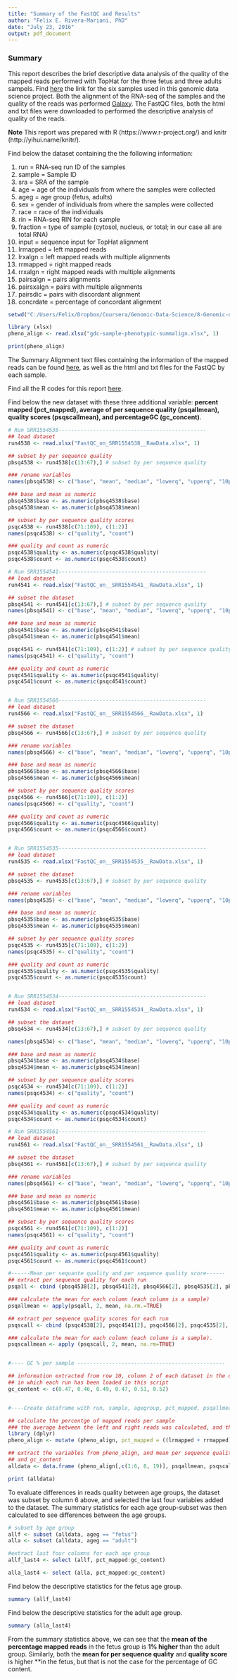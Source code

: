 ---
title: "Summary of the FastQC and Results"
author: "Felix E. Rivera-Mariani, PhD"
date: "July 23, 2016"
output: pdf_document
---

### Summary
This report describes the brief descriptive data analysis of the quality of the mapped reads performed with TopHat for the three fetus and three adults sampels. Find [here](https://github.com/friveramariani/genomic-data-science/blob/master/Links-for-Summary-Alignments-and-FASTQC.md) the link for the six samples used in this genomic data science project. Both the alignment of the RNA-seq of the samples and the quality of the reads was performed [Galaxy](https://usegalaxy.org/). The FastQC files, both the html and txt files were downloaded to performed the descriptive analysis of quality of the reads. 

**Note** This report was prepared with R (https://www.r-project.org/) and knitr (http://yihui.name/knitr/). 

Find below the dataset containing the the following information:

1. run = RNA-seq run ID of the samples
2. sample = Sample ID
3. sra = SRA of the sample
4. age = age of the individuals from where the samples were collected
5. ageg = age group (fetus, adults)
6. sex = gender of individuals from where the samples were collected
7. race = race of the individuals
8. rin = RNA-seq RIN for each sample
9. fraction = type of sample (cytosol, nucleus, or total; in our case all are total RNA)
10. input = sequence input for TopHat alignment
11. lrmapped = left mapped reads
12. lrxalgn = left mapped reads with multiple alignments
13. rrmapped = right mapped reads
14. rrxalgn = right mapped reads with multiple alignments
15. pairsalgn = pairs alignments
16. pairsxalgn = pairs with multiple alignments
17. pairsdic = pairs with discordant alignment
18. concrdate = percentage of concordant alignment


```{r, echo=FALSE, warning=FALSE, message=FALSE}
setwd("C:/Users/Felix/Dropbox/Coursera/Genomic-Data-Science/8-Genomic-datascience-capstone/github-files")

library (xlsx)
pheno_align <- read.xlsx("gdc-sample-phenotypic-summalign.xlsx", 1)

print(pheno_align)
```

The Summary Alignment text files containing the information of the mapped reads can be found [here](https://github.com/friveramariani/genomic-data-science/blob/master/Links-for-Summary-Alignments-and-FASTQC.md), as well as the html and txt files for the FastQC by each sample.

Find all the R codes for this report [here](https://github.com/friveramariani/genomic-data-science/blob/master/FastQC-report.R).  


Find below the new dataset with these three additional variable: **percent mapped (pct_mapped), average of per sequence quality (psqallmean), quality scores (psqscallmean), and percentageGC (gc_concent)**.

```{r, echo=FALSE}
# Run SRR1554538-----------------------------------------------
## load dataset
run4538 <- read.xlsx("FastQC_on_SRR1554538__RawData.xlsx", 1)

## subset by per sequence quality
pbsq4538 <- run4538[c(13:67),] # subset by per sequence quality

### rename variables
names(pbsq4538) <- c("base", "mean", "median", "lowerq", "upperq", "10pctl", "90pctl")

### base and mean as numeric 
pbsq4538$base <- as.numeric(pbsq4538$base)
pbsq4538$mean <- as.numeric(pbsq4538$mean)

## subset by per sequence quality scores
psqc4538 <- run4538[c(71:109), c(1:2)] 
names(psqc4538) <- c("quality", "count")

### quality and count as numeric 
psqc4538$quality <- as.numeric(psqc4538$quality)
psqc4538$count <- as.numeric(psqc4538$count)

# Run SRR1554541-----------------------------------------------
## load dataset
run4541 <- read.xlsx("FastQC_on__SRR1554541__RawData.xlsx", 1)

## subset the dataset
pbsq4541 <- run4541[c(13:67),] # subset by per sequence quality
names(pbsq4541) <- c("base", "mean", "median", "lowerq", "upperq", "10pctl", "90pctl")

### base and mean as numeric 
pbsq4541$base <- as.numeric(pbsq4541$base)
pbsq4541$mean <- as.numeric(pbsq4541$mean)

psqc4541 <- run4541[c(71:109), c(1:2)] # subset by per sequence quality scores
names(psqc4541) <- c("quality", "count")

### quality and count as numeric 
psqc4541$quality <- as.numeric(psqc4541$quality)
psqc4541$count <- as.numeric(psqc4541$count)


# Run SRR1554566-----------------------------------------------
## load dataset
run4566 <- read.xlsx("FastQC_on__SRR1554566__RawData.xlsx", 1)

## subset the dataset
pbsq4566 <- run4566[c(13:67),] # subset by per sequence quality

### rename variables
names(pbsq4566) <- c("base", "mean", "median", "lowerq", "upperq", "10pctl", "90pctl")

### base and mean as numeric 
pbsq4566$base <- as.numeric(pbsq4566$base)
pbsq4566$mean <- as.numeric(pbsq4566$mean)

## subset by per sequence quality scores
psqc4566 <- run4566[c(71:109), c(1:2)] 
names(psqc4566) <- c("quality", "count")

### quality and count as numeric 
psqc4566$quality <- as.numeric(psqc4566$quality)
psqc4566$count <- as.numeric(psqc4566$count)


# Run SRR1554535-----------------------------------------------
## load dataset
run4535 <- read.xlsx("FastQC_on__SRR1554535__RawData.xlsx", 1)

## subset the dataset
pbsq4535 <- run4535[c(13:67),] # subset by per sequence quality

### rename variables
names(pbsq4535) <- c("base", "mean", "median", "lowerq", "upperq", "10pctl", "90pctl")

### base and mean as numeric 
pbsq4535$base <- as.numeric(pbsq4535$base)
pbsq4535$mean <- as.numeric(pbsq4535$mean)

## subset by per sequence quality scores
psqc4535 <- run4535[c(71:109), c(1:2)] 
names(psqc4535) <- c("quality", "count")

### quality and count as numeric 
psqc4535$quality <- as.numeric(psqc4535$quality)
psqc4535$count <- as.numeric(psqc4535$count)


# Run SRR1554534-----------------------------------------------
## load dataset
run4534 <- read.xlsx("FastQC_on__SRR1554534__RawData.xlsx", 1)

## subset the dataset
pbsq4534 <- run4534[c(13:67),] # subset by per sequence quality

names(pbsq4534) <- c("base", "mean", "median", "lowerq", "upperq", "10pctl", "90pctl")

### base and mean as numeric 
pbsq4534$base <- as.numeric(pbsq4534$base)
pbsq4534$mean <- as.numeric(pbsq4534$mean)

## subset by per sequence quality scores
psqc4534 <- run4534[c(71:109), c(1:2)] 
names(psqc4534) <- c("quality", "count")

### quality and count as numeric 
psqc4534$quality <- as.numeric(psqc4534$quality)
psqc4534$count <- as.numeric(psqc4534$count)

# Run SRR1554561-----------------------------------------------
## load dataset
run4561 <- read.xlsx("FastQC_on__SRR1554561__RawData.xlsx", 1)

## subset the dataset
pbsq4561 <- run4561[c(13:67),] # subset by per sequence quality

### rename variables
names(pbsq4561) <- c("base", "mean", "median", "lowerq", "upperq", "10pctl", "90pctl")

### base and mean as numeric 
pbsq4561$base <- as.numeric(pbsq4561$base)
pbsq4561$mean <- as.numeric(pbsq4561$mean)

## subset by per sequence quality scores
psqc4561 <- run4561[c(71:109), c(1:2)] 
names(psqc4561) <- c("quality", "count")

### quality and count as numeric 
psqc4561$quality <- as.numeric(psqc4561$quality)
psqc4561$count <- as.numeric(psqc4561$count)
```

```{r, echo=FALSE, message=FALSE, warning=FALSE}

#------Mean per sequante quality and per sequence quality score------
## extract per sequence quality for each run
psqall <- cbind (pbsq4538[2], pbsq4541[2], pbsq4566[2], pbsq4535[2], pbsq4534[2], pbsq4561[2])

### calculate the mean for each column (each column is a sample)
psqallmean <- apply(psqall, 2, mean, na.rm.=TRUE)

## extract per sequence quality scores for each run
psqscall <- cbind (psqc4538[2], psqc4541[2], psqc4566[2], psqc4535[2], psqc4534[2], psqc4561[2])

### calculate the mean for each column (each column is a sample).
psqscallmean <- apply (psqscall, 2, mean, na.rm=TRUE)


#---- GC % per sample -----------------------------------------------

## information extracted from row 10, column 2 of each dataset in the order
## in which each run has been loaded in this script 
gc_content <- c(0.47, 0.46, 0.49, 0.47, 0.51, 0.52)


#----Create dataframe with run, sample, agegroup, pct_mapped, psqallmean, psqscallmean, gc_content

## calculate the percentge of mapped reads per sample
### the average between the left and right reads was calculated, and this average divied by the input
library (dplyr)
pheno_align <- mutate (pheno_align, pct_mapped = ((lrmapped + rrmapped)/2) / input)

## extract the variables from pheno_align, and mean per sequence quality, mean quality scores
## and gc_content
alldata <- data.frame (pheno_align[,c(1:6, 8, 19)], psqallmean, psqscallmean, gc_content)
```

```{r, echo=FALSE}

print (alldata)
```

To evaluate differences in reads quality between age groups, the dataset was subset by column 6 above, and selected the last four variables added to the dataset. The summary statistics for each age group-subset was then calculated to see differences between the age groups. 

```{r, echo=FALSE}
# subset by age group
allf <- subset (alldata, ageg == "fetus")
alla <- subset (alldata, ageg == "adult")

#extract last four columns for each age group
allf_last4 <- select (allf, pct_mapped:gc_content)

alla_last4 <- select (alla, pct_mapped:gc_content)
```

Find below the descriptive statistics for the fetus age group.
```{r, echo=FALSE}
summary (allf_last4)
```

Find below the descriptive statistics for the adult age group.
```{r, echo=FALSE}
summary (alla_last4)
```

From the summary statistics above, we can see that the **mean of the percentage mapped reads** in the fetus group is **1% higher** than the adult group. Similarly, both the **mean for per sequence quality** and **quality score** is higher **in the fetus, but that is not the case for the percentage of GC content.